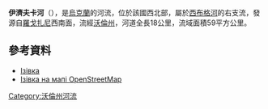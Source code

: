 '''伊濟夫卡河'''（{{lang-uk|Ізівка}}），是[[烏克蘭|烏克蘭]]的河流，位於該國西北部，屬於[[西布格河|西布格河]]的右支流，發源自[[羅戈扎尼|羅戈扎尼]]西南面，流經[[沃倫州|沃倫州]]，河道全長18公里，流域面積59平方公里。

==參考資料==
* [https://archive.is/20130706173245/http://zbbuvr.lutsk.ua/Gidrography/River10.html Ізівка]
* [http://www.openstreetmap.org/?relation=3313138 Ізівка на мапі OpenStreetMap]

{{DEFAULTSORT:Ізівка}}
[[Category:沃倫州河流|Category:沃倫州河流]]


{{Ukraine-river-stub}}